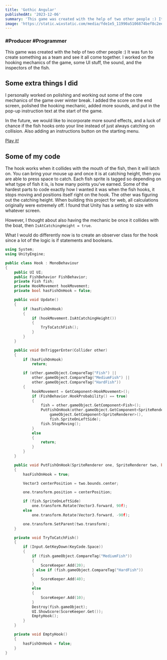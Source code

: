 ```yaml
---
title: 'Gothic Angular'
publishedAt: '2023-12-06'
summary: 'This game was created with the help of two other people :) It was fun to create something as a team and see it all come together. I worked on the hooking mechanics of the game, some UI stuff, the sound, and the inspectors of the fish.'
image: 'https://static.wixstatic.com/media/fde1e5_11990a5106874bef8c2ee155fda240ef~mv2.gif'
---
```


### #Producer #Programmer

This game was created with the help of two other people :) It was fun to create something as a team and see it all come together. I worked on the hooking mechanics of the game, some UI stuff, the sound, and the inspectors of the fish.

## Some extra things I did

I personally worked on polishing and working out some of the core mechanics of the game over winter break. I added the score on the end screen, polished the hooking mechanic, added more sounds, and put in the pop-up instruction text at the start of the game.

In the future, we would like to incorporate more sound effects, and a luck of chance if the fish hooks onto your line instead of just always catching on collision. Also adding an instructions button on the starting menu.

[Play it!](https://magpie0.itch.io/gothic-angular)

## Some of my code

The hook works when it collides with the mouth of the fish, then it will latch on. You can bring your mouse up and once it is at catching height, then you are able to press space to catch. Each fish sprite is tagged so depending on what type of fish it is, is how many points you've earned. Some of the hardest parts to code exactly how I wanted it was when the fish hooks, it stops moving and positions itself right on the hook. The other was figuring out the catching height. When building this project for web, all calculations originally were extremely off. I found that Unity has a setting to size with whatever screen.

However, I thought about also having the mechanic be once it collides with the boat, then `IsAtCatchingHeight = true`.

What I would do differently now is to create an observer class for the hook since a lot of the logic is if statements and booleans.

```cpp
using System;
using UnityEngine;

public class Hook : MonoBehaviour
{
    public UI UI;
    public FishBehavior FishBehavior;
    private Fish fish;
    private HookMovement hookMovement;
    private bool hasFishOnHook = false;

    public void Update()
    {
        if (hasFishOnHook)
        {
            if (hookMovement.IsAtCatchingHeight())
            {
                TryToCatchFish();
            }
        }
    }

    public void OnTriggerEnter(Collider other)
    {
        if (hasFishOnHook)
            return;

        if (other.gameObject.CompareTag("Fish") ||
            other.gameObject.CompareTag("MediumFish") ||
            other.gameObject.CompareTag("HardFish"))
        {
            hookMovement = GetComponent<HookMovement>();
            if (FishBehavior.HookProbability() == true)
            {
                fish = other.gameObject.GetComponent<Fish>();
                PutFishOnHook(other.gameObject.GetComponent<SpriteRenderer>(), 
                    gameObject.GetComponent<SpriteRenderer>(), 
                    fish.SpriteOnLeftSide);
                fish.StopMoving();
            }
            else
            {
                return;
            }
        }
    }

    public void PutFishOnHook(SpriteRenderer one, SpriteRenderer two, bool isOnLeft)
    {
        hasFishOnHook = true;

        Vector3 centerPosition = two.bounds.center;

        one.transform.position = centerPosition;

        if (fish.SpriteOnLeftSide)
            one.transform.Rotate(Vector3.forward, 90f);
        else
            one.transform.Rotate(Vector3.forward, -90f);

        one.transform.SetParent(two.transform);
    }

    private void TryToCatchFish()
    {
        if (Input.GetKeyDown(KeyCode.Space))
        {
            if (fish.gameObject.CompareTag("MediumFish"))
            { 
                ScoreKeeper.Add(20);
            } else if (fish.gameObject.CompareTag("HardFish"))
            {
                ScoreKeeper.Add(40);
            }
            else
            {
                ScoreKeeper.Add(10);
            }
            Destroy(fish.gameObject);
            UI.ShowScore(ScoreKeeper.Get());
            EmptyHook();
        }
    }

    private void EmptyHook()
    {
        hasFishOnHook = false;
    }
}
```